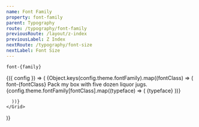 ```yaml
---
name: Font Family
property: font-family
parent: Typography
route: /typography/font-family
previousRoute: /layout/z-index
previousLabel: Z Index
nextRoute: /typography/font-size
nextLabel: Font Size
---
```



`font-{family}`

<ConfigConsumer>
  {({ config }) => (
    <Grid>
      {Object.keys(config.theme.fontFamily).map((fontClass) => (
          <Box className="rounded-lg shadow overflow-hidden">
            <Box className={`bg-white p-4 font-${fontClass}`}>
              <Box className="font-mono text-gray-400 text-sm mb-4">font-{fontClass}</Box>
              Pack my box with five dozen liquor jugs.
            </Box>
            <Box className="flex flex-wrap p-4 bg-gray-100 pb-2">
              {config.theme.fontFamily[fontClass].map((typeface) => (
                <Box className="bg-white shadow px-3 py-1 text-xs font-mono rounded mr-2 mb-2">
                  {typeface}
                </Box>
              ))}
            </Box>
          </Box>

      ))}
    </Grid>

)}

</ConfigConsumer>

